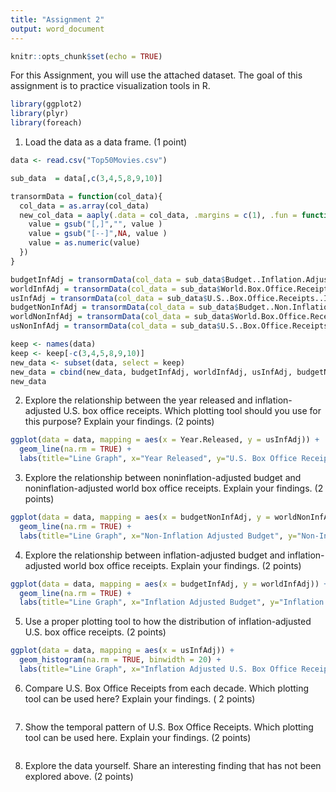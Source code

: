 ---
title: "Assignment 2"
output: word_document
---

```{r setup, include=FALSE}
knitr::opts_chunk$set(echo = TRUE)
```

For this Assignment, you will use the attached dataset. The goal of this assignment is to practice visualization tools in R. 


```{r}

library(ggplot2)
library(plyr)
library(foreach)

```

1. Load the data as a data frame. (1 point)
```{r}

data <- read.csv("Top50Movies.csv")

sub_data  = data[,c(3,4,5,8,9,10)]

transormData = function(col_data){
  col_data = as.array(col_data)
  new_col_data = aaply(.data = col_data, .margins = c(1), .fun = function(value){
    value = gsub("[,]","", value )
    value = gsub("[--]",NA, value )
    value = as.numeric(value)
  })
}

budgetInfAdj = transormData(col_data = sub_data$Budget..Inflation.Adjusted.Millions...)
worldInfAdj = transormData(col_data = sub_data$World.Box.Office.Receipts..Inflation.Adjusted.Millions...)
usInfAdj = transormData(col_data = sub_data$U.S..Box.Office.Receipts..Inflation.Adjusted.Millions...)
budgetNonInfAdj = transormData(col_data = sub_data$Budget..Non.Inflation.Adjusted.Millions...)
worldNonInfAdj = transormData(col_data = sub_data$World.Box.Office.Receipts..Non.Inflation.Adjusted.Millions...)
usNonInfAdj = transormData(col_data = sub_data$U.S..Box.Office.Receipts..Non.Inflation.Adjusted.Millions...)

keep <- names(data)
keep <- keep[-c(3,4,5,8,9,10)]
new_data <- subset(data, select = keep)
new_data = cbind(new_data, budgetInfAdj, worldInfAdj, usInfAdj, budgetNonInfAdj, worldNonInfAdj, usNonInfAdj)
new_data
```

2. Explore the relationship between the year released and inflation-adjusted U.S. box office receipts. Which plotting tool should you use for this purpose? Explain your findings. (2 points)

```{r}
ggplot(data = data, mapping = aes(x = Year.Released, y = usInfAdj)) +
  geom_line(na.rm = TRUE) +
  labs(title="Line Graph", x="Year Released", y="U.S. Box Office Receipts (Inflation Adjusted) ")

```

3. Explore the relationship between noninflation-adjusted budget and noninflation-adjusted world box office receipts. Explain your findings. (2 points)
```{r}
ggplot(data = data, mapping = aes(x = budgetNonInfAdj, y = worldNonInfAdj)) +
  geom_line(na.rm = TRUE) +
  labs(title="Line Graph", x="Non-Inflation Adjusted Budget", y="Non-Inflation Adjusted World Box Office Receipts")
```

4. Explore the relationship between inflation-adjusted budget and inflation-adjusted world box office receipts. Explain your findings. (2 points)
```{r}
ggplot(data = data, mapping = aes(x = budgetInfAdj, y = worldInfAdj)) +
  geom_line(na.rm = TRUE) +
  labs(title="Line Graph", x="Inflation Adjusted Budget", y="Inflation Adjusted World Box Office Receipts")
```
5. Use a proper plotting tool to how the distribution of inflation-adjusted U.S. box office receipts. (2 points)
```{r}
ggplot(data = data, mapping = aes(x = usInfAdj)) +
  geom_histogram(na.rm = TRUE, binwidth = 20) +
  labs(title="Line Graph", x="Inflation Adjusted U.S. Box Office Receipts")

```
6. Compare U.S. Box Office Receipts from each decade. Which plotting tool can be used here? Explain your findings. ( 2 points)
```{r}

```
7. Show the temporal pattern of U.S. Box Office Receipts. Which plotting tool can be used here. Explain your findings. (2 points)
```{r}

```
8. Explore the data yourself. Share an interesting finding that has not been explored above. (2 points)
```{r}

```